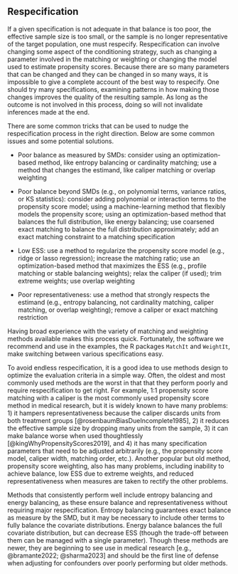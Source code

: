 ## Respecification {#sec-respecification}

If a given specification is not adequate in that balance is too poor, the effective sample size is too small, or the sample is no longer representative of the target population, one must respecify. Respecification can involve changing some aspect of the conditioning strategy, such as changing a parameter involved in the matching or weighting or changing the model used to estimate propensity scores. Because there are so many parameters that can be changed and they can be changed in so many ways, it is impossible to give a complete account of the best way to respecify. One should try many specifications, examining patterns in how making those changes improves the quality of the resulting sample. As long as the outcome is not involved in this process, doing so will not invalidate inferences made at the end.

There are some common tricks that can be used to nudge the respecification process in the right direction. Below are some common issues and some potential solutions.

-   Poor balance as measured by SMDs: consider using an optimization-based method, like entropy balancing or cardinality matching; use a method that changes the estimand, like caliper matching or overlap weighting

-   Poor balance beyond SMDs (e.g., on polynomial terms, variance ratios, or KS statistics): consider adding polynomial or interaction terms to the propensity score model; using a machine-learning method that flexibly models the propensity score; using an optimization-based method that balances the full distribution, like energy balancing; use coarsened exact matching to balance the full distribution approximately; add an exact matching constraint to a matching specification

-   Low ESS: use a method to regularize the propensity score model (e.g., ridge or lasso regression); increase the matching ratio; use an optimization-based method that maximizes the ESS (e.g., profile matching or stable balancing weights); relax the caliper (if used); trim extreme weights; use overlap weighting

-   Poor representativeness: use a method that strongly respects the estimand (e.g., entropy balancing, not cardinality matching, caliper matching, or overlap weighting); remove a caliper or exact matching restriction

Having broad experience with the variety of matching and weighting methods available makes this process quick. Fortunately, the software we recommend and use in the examples, the R packages `MatchIt` and `WeightIt`, make switching between various specifications easy.

To avoid endless respecification, it is a good idea to use methods design to optimize the evaluation criteria in a simple way. Often, the oldest and most commonly used methods are the worst in that that they perform poorly and require respecification to get right. For example, 1:1 propensity score matching with a caliper is the most commonly used propensity score method in medical research, but it is widely known to have many problems: 1) it hampers representativeness because the caliper discards units from both treatment groups [@rosenbaumBiasDueIncomplete1985], 2) it reduces the effective sample size by dropping many units from the sample, 3) it can make balance worse when used thoughtlessly [@kingWhyPropensityScores2019], and 4) it has many specification parameters that need to be adjusted arbitrarily (e.g., the propensity score model, caliper width, matching order, etc.). Another popular but old method, propensity score weighting, also has many problems, including inability to achieve balance, low ESS due to extreme weights, and reduced representativeness when measures are taken to rectify the other problems.

Methods that consistently perform well include entropy balancing and energy balancing, as these ensure balance and representativeness without requiring major respecification. Entropy balancing guarantees exact balance as measure by the SMD, but it may be necessary to include other terms to fully balance the covariate distributions. Energy balance balances the full covariate distribution, but can decrease ESS (though the trade-off between them can be managed with a single parameter). Though these methods are newer, they are beginning to see use in medical research [e.g., @bramante2022; @sharma2023] and should be the first line of defense when adjusting for confounders over poorly performing but older methods.
